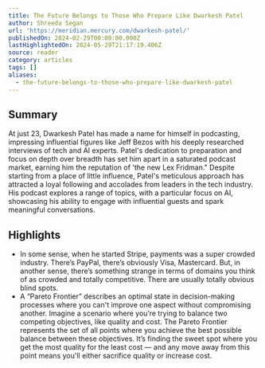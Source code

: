 ```yaml
---
title: The Future Belongs to Those Who Prepare Like Dwarkesh Patel
author: Shreeda Segan
url: 'https://meridian.mercury.com/dwarkesh-patel/'
publishedOn: 2024-02-29T00:00:00.000Z
lastHighlightedOn: 2024-05-29T21:17:19.406Z
source: reader
category: articles
tags: []
aliases:
  - the-future-belongs-to-those-who-prepare-like-dwarkesh-patel
---
```

## Summary

At just 23, Dwarkesh Patel has made a name for himself in podcasting, impressing influential figures like Jeff Bezos with his deeply researched interviews of tech and AI experts. Patel's dedication to preparation and focus on depth over breadth has set him apart in a saturated podcast market, earning him the reputation of 'the new Lex Fridman." Despite starting from a place of little influence, Patel's meticulous approach has attracted a loyal following and accolades from leaders in the tech industry. His podcast explores a range of topics, with a particular focus on AI, showcasing his ability to engage with influential guests and spark meaningful conversations.

## Highlights
- In some sense, when he started Stripe, payments was a super crowded industry. There’s PayPal, there’s obviously Visa, Mastercard. But, in another sense, there’s something strange in terms of domains you think of as crowded and totally competitive. There are usually totally obvious blind spots.
- A “Pareto Frontier” describes an optimal state in decision-making processes where you can't improve one aspect without compromising another. Imagine a scenario where you’re trying to balance two competing objectives, like quality and cost. The Pareto Frontier represents the set of all points where you achieve the best possible balance between these objectives. It’s finding the sweet spot where you get the most quality for the least cost — and any move away from this point means you'll either sacrifice quality or increase cost.
